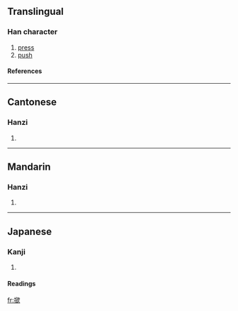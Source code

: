 {{see|揿}}

==Translingual==
===Han character===
{{Han char|rn=64|rad=手|as=12|sn=15|four=5708<sub>0</sub>|canj=手金弓人 (QCNO)}}
# [[press]]
# [[push]]
====References====
{{Han ref|kx=0457.161|dkj=12771|hdz=31960.090|uh=64B3|ud=25779|bh=BCC3|bd=48323}}

----
==Cantonese==
===Hanzi===
{{yue-hanzi|jyut=gam<sup>6</sup>|y=gam<sup>6</sup>}}
# {{defn|Cantonese}}

----
==Mandarin==
===Hanzi===
{{cmn-hanzi|sim=揿|pin=[[qìn]] (qin4)|wg=ch'in<sup>4</sup>}}
# {{defn|Mandarin}}

----
==Japanese==
===Kanji===
{{ja-kanji|grade=|rs=手12}}
# {{defn|Japanese}} 
====Readings====
{{ja-readings|on=[[きん]] (kin)|kun=[[おさえる]] (osaeru)}}

[[fr:撳]]